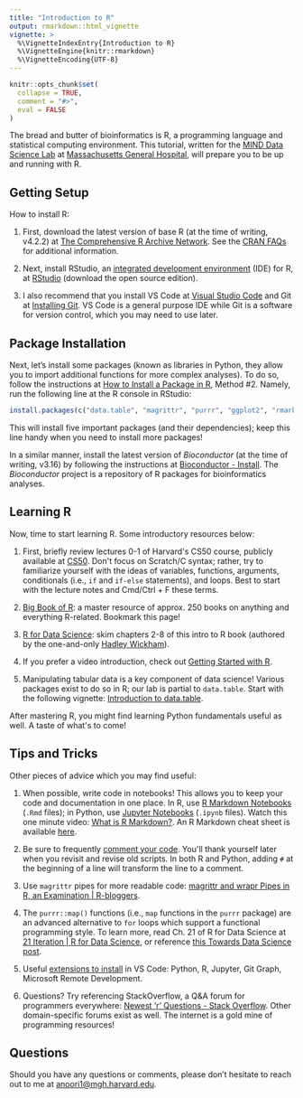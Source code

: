 ```yaml
---
title: "Introduction to R"
output: rmarkdown::html_vignette
vignette: >
  %\VignetteIndexEntry{Introduction to R}
  %\VignetteEngine{knitr::rmarkdown}
  %\VignetteEncoding{UTF-8}
---
```


```r
knitr::opts_chunk$set(
  collapse = TRUE,
  comment = "#>",
  eval = FALSE
)
```

The bread and butter of bioinformatics is R, a programming language and statistical computing environment. This tutorial, written for the [MIND Data Science Lab](https://www.massgeneral.org/neurology/research/mind-data-science-lab) at [Massachusetts General Hospital](https://www.massgeneral.org/), will prepare you to be up and running with R.

## Getting Setup

How to install R:

1.  First, download the latest version of base R (at the time of writing, v4.2.2) at [The Comprehensive R Archive Network](https://cloud.r-project.org/ "https://cloud.r-project.org/"). See the [CRAN FAQs](https://cran.r-project.org/faqs.html "https://cran.r-project.org/faqs.html") for additional information.

2.  Next, install RStudio, an [integrated development environment](https://www.w3schools.in/integrated-development-environment-ide/ "https://www.w3schools.in/integrated-development-environment-ide/") (IDE) for R, at [RStudio](https://www.rstudio.com/products/rstudio/ "https://www.rstudio.com/products/rstudio/") (download the open source edition).

3.  I also recommend that you install VS Code at [Visual Studio Code](https://code.visualstudio.com/ "https://code.visualstudio.com/") and Git at [Installing Git](https://git-scm.com/book/en/v2/Getting-Started-Installing-Git "https://git-scm.com/book/en/v2/Getting-Started-Installing-Git"). VS Code is a general purpose IDE while Git is a software for version control, which you may need to use later.

## Package Installation

Next, let's install some packages (known as libraries in Python, they allow you to import additional functions for more complex analyses). To do so, follow the instructions at [How to Install a Package in R](https://www.geeksforgeeks.org/how-to-install-a-package-in-r/ "https://www.geeksforgeeks.org/how-to-install-a-package-in-r/"), Method #2. Namely, run the following line at the R console in RStudio:

```r
install.packages(c("data.table", "magrittr", "purrr", "ggplot2", "rmarkdown"))
```

This will install five important packages (and their dependencies); keep this line handy when you need to install more packages!

In a similar manner, install the latest version of *Bioconductor* (at the time of writing, v3.16) by following the instructions at [Bioconductor - Install](http://www.bioconductor.org/install/ "http://www.bioconductor.org/install/"). The *Bioconductor* project is a repository of R packages for bioinformatics analyses.

## Learning R

Now, time to start learning R. Some introductory resources below:

1.  First, briefly review lectures 0-1 of Harvard\'s CS50 course, publicly available at [CS50](https://cs50.harvard.edu/college/2021/fall/weeks/1/ "https://cs50.harvard.edu/college/2021/fall/weeks/1/"). Don\'t focus on Scratch/C syntax; rather, try to familiarize yourself with the ideas of variables, functions, arguments, conditionals (i.e., `if` and `if-else` statements), and loops. Best to start with the lecture notes and Cmd/Ctrl + F these terms.

2.  [Big Book of R](https://www.bigbookofr.com/index.html "https://www.bigbookofr.com/index.html"): a master resource of approx. 250 books on anything and everything R-related. Bookmark this page!

3.  [R for Data Science](https://r4ds.had.co.nz/explore-intro.html "https://r4ds.had.co.nz/explore-intro.html"): skim chapters 2-8 of this intro to R book (authored by the one-and-only [Hadley Wickham](https://twitter.com/hadleywickham "https://twitter.com/hadleywickham")).

4.  If you prefer a video introduction, check out [Getting Started with R](https://rfortherestofus.com/courses/getting-started/ "https://rfortherestofus.com/courses/getting-started/").

5.  Manipulating tabular data is a key component of data science! Various packages exist to do so in R; our lab is partial to `data.table`. Start with the following vignette: [Introduction to data.table](https://rdatatable.gitlab.io/data.table/articles/datatable-intro.html "https://rdatatable.gitlab.io/data.table/articles/datatable-intro.html").

After mastering R, you might find learning Python fundamentals useful as well. A taste of what\'s to come!

## Tips and Tricks

Other pieces of advice which you may find useful:

1.  When possible, write code in notebooks! This allows you to keep your code and documentation in one place. In R, use [R Markdown Notebooks](https://www.rstudio.com/blog/r-notebooks/ "https://www.rstudio.com/blog/r-notebooks/") (`.Rmd` files); in Python, use [Jupyter Notebooks](https://jupyter.org/ "https://jupyter.org/") (`.ipynb` files). Watch this one minute video: [What is R Markdown?](https://rmarkdown.rstudio.com/lesson-1.html "https://rmarkdown.rstudio.com/lesson-1.html"). An R Markdown cheat sheet is available [here](https://www.rstudio.com/wp-content/uploads/2015/02/rmarkdown-cheatsheet.pdf "https://www.rstudio.com/wp-content/uploads/2015/02/rmarkdown-cheatsheet.pdf").

2.  Be sure to frequently [comment your code](https://www.c-sharpcorner.com/blogs/why-comments-are-important-while-writing-a-code "https://www.c-sharpcorner.com/blogs/why-comments-are-important-while-writing-a-code"). You\'ll thank yourself later when you revisit and revise old scripts. In both R and Python, adding `#` at the beginning of a line will transform the line to a comment.

3.  Use `magrittr` pipes for more readable code: [magrittr and wrapr Pipes in R, an Examination \| R-bloggers](https://www.r-bloggers.com/2018/04/magrittr-and-wrapr-pipes-in-r-an-examination/ "https://www.r-bloggers.com/2018/04/magrittr-and-wrapr-pipes-in-r-an-examination/").

4.  The `purrr::map()` functions (i.e., `map` functions in the `purrr` package) are an advanced alternative to `for` loops which support a functional programming style. To learn more, read Ch. 21 of R for Data Science at [21 Iteration \| R for Data Science](https://r4ds.had.co.nz/iteration.html#the-map-functions "https://r4ds.had.co.nz/iteration.html#the-map-functions"), or reference [this Towards Data Science post](https://towardsdatascience.com/functional-programming-in-r-with-purrr-469e597d0229 "https://towardsdatascience.com/functional-programming-in-r-with-purrr-469e597d0229").

5.  Useful [extensions to install](https://code.visualstudio.com/docs/editor/extension-marketplace "https://code.visualstudio.com/docs/editor/extension-marketplace") in VS Code: Python, R, Jupyter, Git Graph, Microsoft Remote Development.

6.  Questions? Try referencing StackOverflow, a Q&A forum for programmers everywhere: [Newest 'r' Questions - Stack Overflow](https://stackoverflow.com/questions/tagged/r "https://stackoverflow.com/questions/tagged/r"). Other domain-specific forums exist as well. The internet is a gold mine of programming resources!

## Questions

Should you have any questions or comments, please don't hesitate to reach out to me at [anoori1@mgh.harvard.edu](mailto:anoori1@mgh.harvard.edu).
